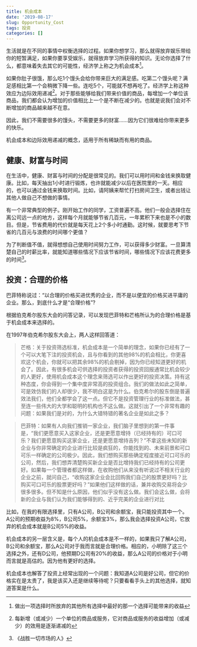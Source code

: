 ```yaml
---
title: 机会成本
date: '2019-08-17'
slug: Opportunity_Cost
tags: 投资
categories: []
---
```


生活就是在不同的事情中权衡选择的过程。如果你想学习，那么就得放弃娱乐带给你的短暂满足，如果你要享受娱乐，就得放弃学习所获得的知识。无论你选择了什么，都意味着失去其它的可能性，经济学上称之为机会成本^[做出一项选择时所放弃的其他所有选择中最好的那一个选择可能带来的收益]。

如果你肚子很饿，那么吃1个馒头会给你带来巨大的满足感。吃第二个馒头呢？满足感相比第一个会稍微下降一些。连吃5个，可能就不想再吃了。经济学上称这种效应为边际效用递减^[每新增（或减少）一个单位的商品或服务，它对商品或服务的收益增加（或减少）的效用是逐渐递减的]。对于那些能够给我们带来价值的商品，每增加一个单位该商品，我们都会认为增加的价值相比上一个是不断在减少的。也就是说我们会对不断增加的商品越来越不在意。

因此，我们不需要很多的馒头，不需要更多的财富......因为它们很难给你带来更多的快乐。

机会成本和边际效用递减的概念，适用于所有稀缺而有用的商品。

## 健康、财富与时间

在生活中，健康、财富与时间的分配是很常见的。我们可以用时间和金钱来换取健康。比如，每天抽出1小时进行锻炼，也许就能减少以后在医院里的一天。相应的，也可以通过金钱来换取时间。比如，请阿姨来帮忙打扫房间卫生，或者出钱让其他人做自己不想做的事情。

有一个非常典型的例子。刚开始工作的同学，工资普遍不高。他们一般会选择住在离公司远一点的地方，这样每个月就能够节省几百元，一年累积下来也是不小的数目。但是，节省费用的代价就是每天花上2个多小时通勤。这时候，就要思考下节省的几百元与浪费的时间哪个更值？

为了判断值不值，就得想想自己使用时间努力工作，可以获得多少财富。一旦算清楚自己的时薪比率，就能知道哪些情况下应该节省时间，哪些情况下应该花费更多的时间^[《战胜一切市场的人》]。

## 投资：合理的价格

巴菲特称说过：“以合理的价格买进优秀的企业，而不是以便宜的价格买进平庸的企业。那么，到底什么才是“合理价格”?

根据伯克希尔股东大会的问答记录，可以发现巴菲特和芒格所认为的合理价格是基于机会成本来选择的。

在1997年伯克希尔股东大会上，两人这样回答道：

>芒格：关于投资筛选标准，机会成本是一个简单的理念，如果你已经有了一个可以大笔下注的投资机会，且与你看到的其他98%的机会相比，你更喜欢这个机会，你就可以把其余98%的机会剔掉，因为你已经知道更好的机会了。因此，有很多机会可供选择的投资者获得的投资回报通常比机会较少的人更好，使用机会成本这个理念来筛选可以作出更好的投资决策。持有这种态度，你会得到一个集中度非常高的投资组合。我们的做法如此之简单，可是效仿我们的人却很少，我不明白这是为什么。伯克希尔的股东倒是普遍效法我们，他们全都学会了这一点。但它不是投资管理行业的标准做法，甚至连一些伟大的大学和聪明的机构也不这么做。这就引出了一个非常有趣的问题：如果我们是对的，为什么大错特错的著名企业是如此之多？

>巴菲特：如果有人向我们推销一家企业，我们脑子里想到的第一件事是，“我们更愿意买入这家企业，还是更愿意增持（已经持有的）可口可乐？我们更愿意购买这家企业，还是更愿意增持吉列？”不拿这些未知的新企业与你非常确定的企业进行比较是疯狂的，你能找到的、未来前景和可口可乐一样确定的公司极少。因此，我们想购买那些确定程度接近可口可乐的公司，然后，我们想弄清楚购买新企业是否比增持我们已经持有的公司更好。如果每一个管理者都这样做，在收购他们从来没有听说过不相关行业的企业之前，就问自己，“收购这家企业会比回购我们自己的股票更好吗？比购买可口可乐的股票更好吗？”如果他们这样做的话，兼并收购交易将会少很多很多。但不知是什么原因，他们似乎没有这么做。我们会这么做，会将新的企业与我们认为我们能够得到的、近乎完美的企业进行对比

比如，在我的有限选择里，只有A公司，B公司和余额宝，我只能投资其中一个。A公司的预期收益为8%，B公司5%，余额宝3%，那么我会选择投资A公司，它放弃的机会成本就是B公司5%的收益。

机会成本的另一层含义是，每个人的机会成本是不一样的，如果我只了解A公司，B公司和余额宝，那么A公司对于我而言就是合理价格。相应的，小明除了这三个选择之外，还有D公司，他预期D公司有20%的收益，那么A公司的价格对于小明而言就是高估的。因为他有更好的选择。

机会成本也解答了投资上经常出现的一个问题：我知道A公司是好公司，但它的价格实在是太贵了，我是该买入还是继续等待呢？只要看看手头上的其他选择，就知道答案是什么。








